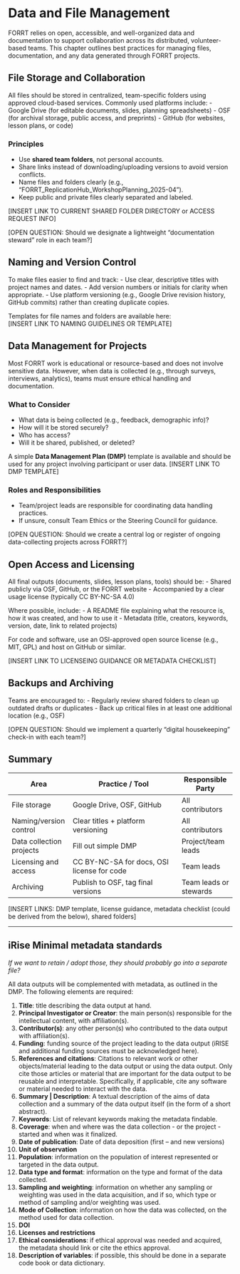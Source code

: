 # **Data and File Management**

FORRT relies on open, accessible, and well-organized data and documentation to support collaboration across its distributed, volunteer-based teams. This chapter outlines best practices for managing files, documentation, and any data generated through FORRT projects.

## File Storage and Collaboration

All files should be stored in centralized, team-specific folders using approved cloud-based services. Commonly used platforms include:
- Google Drive (for editable documents, slides, planning spreadsheets)
- OSF (for archival storage, public access, and preprints)
- GitHub (for websites, lesson plans, or code)

### Principles
- Use **shared team folders**, not personal accounts.
- Share links instead of downloading/uploading versions to avoid version conflicts.
- Name files and folders clearly (e.g., “FORRT_ReplicationHub_WorkshopPlanning_2025-04”).
- Keep public and private files clearly separated and labeled.

[INSERT LINK TO CURRENT SHARED FOLDER DIRECTORY or ACCESS REQUEST INFO]

[OPEN QUESTION: Should we designate a lightweight “documentation steward” role in each team?]

## Naming and Version Control

To make files easier to find and track:
- Use clear, descriptive titles with project names and dates.
- Add version numbers or initials for clarity when appropriate.
- Use platform versioning (e.g., Google Drive revision history, GitHub commits) rather than creating duplicate copies.

Templates for file names and folders are available here:  
[INSERT LINK TO NAMING GUIDELINES OR TEMPLATE]

## Data Management for Projects

Most FORRT work is educational or resource-based and does not involve sensitive data. However, when data is collected (e.g., through surveys, interviews, analytics), teams must ensure ethical handling and documentation.

### What to Consider
- What data is being collected (e.g., feedback, demographic info)?
- How will it be stored securely?
- Who has access?
- Will it be shared, published, or deleted?

A simple **Data Management Plan (DMP)** template is available and should be used for any project involving participant or user data. [INSERT LINK TO DMP TEMPLATE]

### Roles and Responsibilities
- Team/project leads are responsible for coordinating data handling practices.
- If unsure, consult Team Ethics or the Steering Council for guidance.

[OPEN QUESTION: Should we create a central log or register of ongoing data-collecting projects across FORRT?]

## Open Access and Licensing

All final outputs (documents, slides, lesson plans, tools) should be:
- Shared publicly via OSF, GitHub, or the FORRT website
- Accompanied by a clear usage license (typically CC BY-NC-SA 4.0)

Where possible, include:
- A README file explaining what the resource is, how it was created, and how to use it
- Metadata (title, creators, keywords, version, date, link to related projects)

For code and software, use an OSI-approved open source license (e.g., MIT, GPL) and host on GitHub or similar.

[INSERT LINK TO LICENSEING GUIDANCE OR METADATA CHECKLIST]

## Backups and Archiving

Teams are encouraged to:
- Regularly review shared folders to clean up outdated drafts or duplicates
- Back up critical files in at least one additional location (e.g., OSF)

[OPEN QUESTION: Should we implement a quarterly “digital housekeeping” check-in with each team?]

## Summary

| Area                     | Practice / Tool                                | Responsible Party      |
|--------------------------|------------------------------------------------|------------------------|
| File storage             | Google Drive, OSF, GitHub                      | All contributors       |
| Naming/version control   | Clear titles + platform versioning             | All contributors       |
| Data collection projects | Fill out simple DMP                            | Project/team leads     |
| Licensing and access     | CC BY-NC-SA for docs, OSI license for code     | Team leads             |
| Archiving                | Publish to OSF, tag final versions             | Team leads or stewards |

[INSERT LINKS: DMP template, license guidance, metadata checklist (could be derived from the below), shared folders]

---

## iRise Minimal metadata standards 

*If we want to retain / adopt those, they should probably go into a separate file?*

All data outputs will be complemented with metadata, as outlined in the DMP. The following elements are required:  

1.	**Title**: title describing the data output at hand.  
2.	**Principal Investigator or Creator**: the main person(s) responsible for the intellectual content, with affiliation(s).  
3.	**Contributor(s)**: any other person(s) who contributed to the data output with affiliation(s).  
4.	**Funding**: funding source of the project leading to the data output (iRISE and additional funding sources must be acknowledged here).  
5.	**References and citations**: Citations to relevant work or other objects/material leading to the data output or using the data output. Only cite those articles or material that are important for the data output to be reusable and interpretable.  Specifically, if applicable, cite any software or material needed to interact with the data.  
6.	**Summary | Description**: A textual description of the aims of data collection and a summary of the data output itself (in the form of a short abstract).  
7.	**Keywords**: List of relevant keywords making the metadata findable.  
8.	**Coverage**: when and where was the data collection - or the project - started and when was it finalized.  
9.	**Date of publication**: Date of data deposition (first – and new versions)  
10.	**Unit of observation**  
11.	**Population**: information on the population of interest represented or targeted in the data output.  
12.	**Data type and format**: information on the type and format of the data collected.  
13.	**Sampling and weighting**: information on whether any sampling or weighting was used in the data acquisition, and if so, which type or method of sampling and/or weighting was used.  
14.	**Mode of Collection**: information on how the data was collected, on the method used for data collection.  
15.	**DOI**  
16.	**Licenses and restrictions**  
17.	**Ethical considerations**: if ethical approval was needed and acquired, the metadata should link or cite the ethics approval.  
18.	**Description of variables**: if possible, this should be done in a separate code book or data dictionary.  
